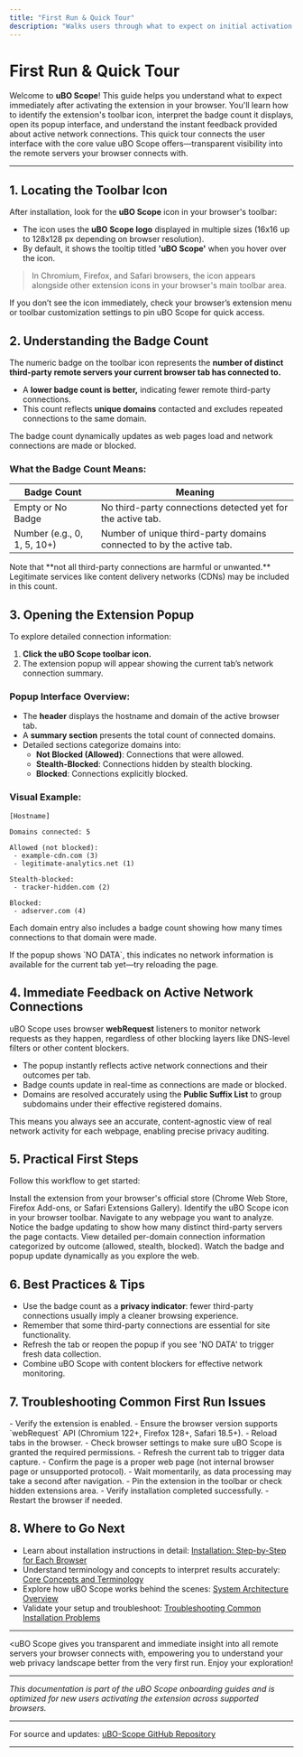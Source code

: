 ```yaml
---
title: "First Run & Quick Tour"
description: "Walks users through what to expect on initial activation: identifying the toolbar icon, interpreting the badge count, opening the extension popup, and understanding immediate feedback about active network connections. Connects the user interface with underlying value."
---
```


# First Run & Quick Tour

Welcome to **uBO Scope**! This guide helps you understand what to expect immediately after activating the extension in your browser. You'll learn how to identify the extension's toolbar icon, interpret the badge count it displays, open its popup interface, and understand the instant feedback provided about active network connections. This quick tour connects the user interface with the core value uBO Scope offers—transparent visibility into the remote servers your browser connects with.

---

## 1. Locating the Toolbar Icon

After installation, look for the **uBO Scope** icon in your browser's toolbar:

- The icon uses the **uBO Scope logo** displayed in multiple sizes (16x16 up to 128x128 px depending on browser resolution).
- By default, it shows the tooltip titled **'uBO Scope'** when you hover over the icon.

> In Chromium, Firefox, and Safari browsers, the icon appears alongside other extension icons in your browser's main toolbar area.

<Tip>
If you don’t see the icon immediately, check your browser’s extension menu or toolbar customization settings to pin uBO Scope for quick access.
</Tip>

## 2. Understanding the Badge Count

The numeric badge on the toolbar icon represents the **number of distinct third-party remote servers your current browser tab has connected to.**

- A **lower badge count is better,** indicating fewer remote third-party connections.
- This count reflects **unique domains** contacted and excludes repeated connections to the same domain.

<Info>
The badge count dynamically updates as web pages load and network connections are made or blocked.
</Info>

### What the Badge Count Means:

| Badge Count | Meaning |
| ----------- | -------- |
| Empty or No Badge | No third-party connections detected yet for the active tab.
| Number (e.g., 0, 1, 5, 10+) | Number of unique third-party domains connected to by the active tab.

<Warning>
Note that **not all third-party connections are harmful or unwanted.** Legitimate services like content delivery networks (CDNs) may be included in this count.
</Warning>

## 3. Opening the Extension Popup

To explore detailed connection information:

1. **Click the uBO Scope toolbar icon.**
2. The extension popup will appear showing the current tab’s network connection summary.

### Popup Interface Overview:

- The **header** displays the hostname and domain of the active browser tab.
- A **summary section** presents the total count of connected domains.
- Detailed sections categorize domains into:
  - **Not Blocked (Allowed)**: Connections that were allowed.
  - **Stealth-Blocked**: Connections hidden by stealth blocking.
  - **Blocked**: Connections explicitly blocked.

### Visual Example:

```plaintext
[Hostname]                      

Domains connected: 5

Allowed (not blocked):
 - example-cdn.com (3)
 - legitimate-analytics.net (1)

Stealth-blocked:
 - tracker-hidden.com (2)

Blocked:
 - adserver.com (4)
```

Each domain entry also includes a badge count showing how many times connections to that domain were made.

<Tip>
If the popup shows `NO DATA`, this indicates no network information is available for the current tab yet—try reloading the page.
</Tip>

## 4. Immediate Feedback on Active Network Connections

uBO Scope uses browser **webRequest** listeners to monitor network requests as they happen, regardless of other blocking layers like DNS-level filters or other content blockers.

- The popup instantly reflects active network connections and their outcomes per tab.
- Badge counts update in real-time as connections are made or blocked.
- Domains are resolved accurately using the **Public Suffix List** to group subdomains under their effective registered domains.

<Note>
This means you always see an accurate, content-agnostic view of real network activity for each webpage, enabling precise privacy auditing.
</Note>

## 5. Practical First Steps

Follow this workflow to get started:

<Steps>
<Step title="Install uBO Scope in your browser">
Install the extension from your browser's official store (Chrome Web Store, Firefox Add-ons, or Safari Extensions Gallery).
</Step>
<Step title="Locate the toolbar icon">
Identify the uBO Scope icon in your browser toolbar.
</Step>
<Step title="Open a website tab">
Navigate to any webpage you want to analyze.
</Step>
<Step title="Observe the badge number">
Notice the badge updating to show how many distinct third-party servers the page contacts.
</Step>
<Step title="Click the toolbar icon to open the popup">
View detailed per-domain connection information categorized by outcome (allowed, stealth, blocked).
</Step>
<Step title="Reload or browse to other pages">
Watch the badge and popup update dynamically as you explore the web.
</Step>
</Steps>

## 6. Best Practices & Tips

- Use the badge count as a **privacy indicator**: fewer third-party connections usually imply a cleaner browsing experience.
- Remember that some third-party connections are essential for site functionality.
- Refresh the tab or reopen the popup if you see 'NO DATA' to trigger fresh data collection.
- Combine uBO Scope with content blockers for effective network monitoring.

## 7. Troubleshooting Common First Run Issues

<AccordionGroup title="Troubleshooting First Run Issues">
<Accordion title="Badge Count Not Updating or Missing">
- Verify the extension is enabled.
- Ensure the browser version supports `webRequest` API (Chromium 122+, Firefox 128+, Safari 18.5+).
- Reload tabs in the browser.
- Check browser settings to make sure uBO Scope is granted the required permissions.
</Accordion>
<Accordion title="Popup Shows 'NO DATA'">
- Refresh the current tab to trigger data capture.
- Confirm the page is a proper web page (not internal browser page or unsupported protocol).
- Wait momentarily, as data processing may take a second after navigation.
</Accordion>
<Accordion title="Icon Missing from Toolbar">
- Pin the extension in the toolbar or check hidden extensions area.
- Verify installation completed successfully.
- Restart the browser if needed.
</Accordion>
</AccordionGroup>

## 8. Where to Go Next

- Learn about installation instructions in detail: [Installation: Step-by-Step for Each Browser](https://github.com/gorhill/uBO-Scope#getting-started-essentials-setup-installation-methods)
- Understand terminology and concepts to interpret results accurately: [Core Concepts and Terminology](https://github.com/gorhill/uBO-Scope/overview/introduction-and-purpose/core-terminology)
- Explore how uBO Scope works behind the scenes: [System Architecture Overview](https://github.com/gorhill/uBO-Scope/overview/architecture-and-overview/system-architecture)
- Validate your setup and troubleshoot: [Troubleshooting Common Installation Problems](https://github.com/gorhill/uBO-Scope/getting-started/onboarding-validation-troubleshooting/troubleshooting-common-issues)

---

<uBO Scope gives you transparent and immediate insight into all remote servers your browser connects with, empowering you to understand your web privacy landscape better from the very first run. Enjoy your exploration!

---

*This documentation is part of the uBO Scope onboarding guides and is optimized for new users activating the extension across supported browsers.*

---

For source and updates: [uBO-Scope GitHub Repository](https://github.com/gorhill/uBO-Scope)

---